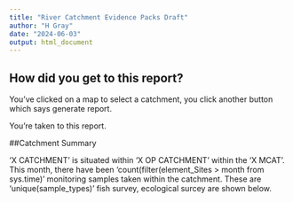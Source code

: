 ```yaml
---
title: "River Catchment Evidence Packs Draft"
author: "H Gray"
date: "2024-06-03"
output: html_document
---
```


## How did you get to this report?

You've clicked on a map to select a catchment, you click another button which says generate report.

You're taken to this report.

##Catchment Summary

'X CATCHMENT' is situated within 'X OP CATCHMENT' within the 'X MCAT'. This month, there have been 'count(filter(element_Sites > month from sys.time)' monitoring samples taken within the catchment. These are 'unique(sample_types)' fish survey, ecological surcey are shown below.

